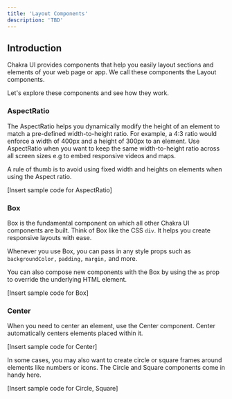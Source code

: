 ```yaml
---
title: 'Layout Components'
description: 'TBD'
---
```


## Introduction

Chakra UI provides components that help you easily layout sections and elements
of your web page or app. We call these components the Layout components.

Let's explore these components and see how they work.

### AspectRatio

The AspectRatio helps you dynamically modify the height of an element to match a
pre-defined width-to-height ratio. For example, a 4:3 ratio would enforce a
width of 400px and a height of 300px to an element. Use AspectRatio when you
want to keep the same width-to-height ratio across all screen sizes e.g to embed
responsive videos and maps.

A rule of thumb is to avoid using fixed width and heights on elements when using
the Aspect ratio.

[Insert sample code for AspectRatio]

### Box

Box is the fundamental component on which all other Chakra UI components are
built. Think of Box like the CSS `div`. It helps you create responsive layouts
with ease.

Whenever you use Box, you can pass in any style props such as `backgroundColor,`
`padding,` `margin,` and more.

You can also compose new components with the Box by using the `as` prop to
override the underlying HTML element.

[Insert sample code for Box]

### Center

When you need to center an element, use the Center component. Center
automatically centers elements placed within it.

[Insert sample code for Center]

In some cases, you may also want to create circle or square frames around
elements like numbers or icons. The Circle and Square components come in handy
here.

[Insert sample code for Circle, Square]
